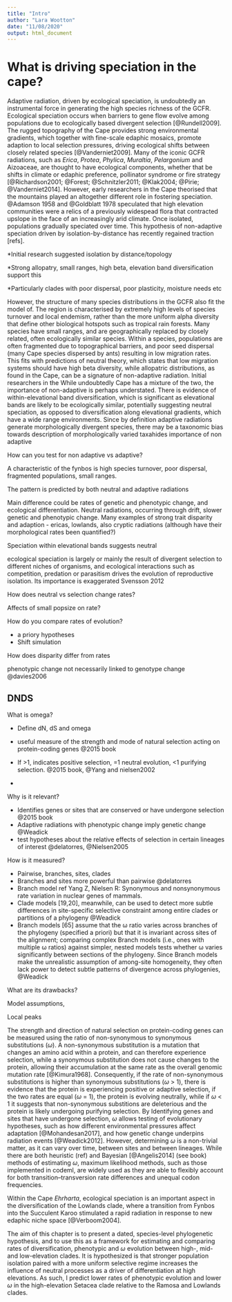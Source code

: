 ```yaml
---
title: "Intro"
author: "Lara Wootton"
date: "11/08/2020"
output: html_document
---
```




# What is driving speciation in the cape?

Adaptive radiation, driven by ecological speciation, is undoubtedly an instrumental force in generating the high species richness of the GCFR. Ecological speciation occurs when barriers to gene flow evolve among populations due to ecologically based divergent selection [@Rundell2009]. The rugged topography of the Cape provides strong environmental gradients, which together with fine-scale edaphic mosaics, promote adaption to local selection pressures, driving ecological shifts between closely related species [@Vanderniet2009]. Many of the iconic GCFR radiations, such as _Erica_, _Protea_, _Phylica_, _Muraltia_, _Pelargonium_ and Aizoaceae, are thought to have ecological components, whether that be shifts in climate or edaphic preference, pollinator syndrome or fire strategy [@Richardson2001; @Forest; @Schnitzler2011; @Klak2004; @Pirie; @Vanderniet2014]. However, early researchers in the Cape theorised that the mountains played an altogether different role in fostering speciation. @Adamson 1958 and @Goldblatt 1978 speculated that high elevation communities were a relics of a previously widespead flora that contracted upslope in the face of an increasingly arid climate. Once isolated, populations gradually speciated over time.  This hypothesis of non-adaptive speciation driven by isolation-by-distance has recently regained traction [refs].    



*Initial research suggested isolation by distance/topology

*Strong allopatry, small ranges, high beta, elevation band diversification support this

*Particularly clades with poor dispersal, poor plasticity, moisture needs etc

However, the structure of many species distributions in the GCFR also fit the model of. The region is characterised by extremely high levels of species turnover and local endemism, rather than the more uniform alpha diversity that define other biological hotspots such as tropical rain forests. Many species have small ranges, and are geographically replaced by closely related, often ecologically similar species. Within a species, populations are often fragmented due to topographical barriers, and poor seed dispersal (many Cape species dispersed by ants) resulting in low migration rates. This fits with predictions of neutral theory, which states that low migration systems should have high beta diversity, while allopatric distributions, as found in the Cape, can be a signature of non-adaptive radiation. Initial researchers in the While undoubtedly  Cape has a mixture of the two, the importance of non-adaptive is perhaps understated. There is evidence of within-elevational band diversification, which is significant as elevational bands are likely to be ecologically similar, potentially suggesting neutral speciation, as opposed to diversification along elevational gradients, which have a wide range environments. Since by definition adaptive radiations generate morphologically divergent species, there may be a taxonomic bias towards description of morphologically varied taxahides importance of non adaptive



How can you test for non adaptive vs adaptive?



A characteristic of the fynbos is high species turnover, poor dispersal, fragmented populations, small ranges.

The pattern is predicted by both neutral and adaptive radiations

Main difference could be rates of genetic and phenotypic change, and ecological differentiation. Neutral radiations, occurring through drift,  slower genetic and phenotypic change. Many examples of strong trait disparity and adaption - ericas, lowlands, also cryptic radiations (although have their morphological rates been quantified?)

Speciation within elevational bands suggests neutral

 ecological speciation is largely or mainly the result of divergent selection to different niches of organisms, and ecological interactions such as competition, predation or parasitism drives the evolution of reproductive isolation. Its importance is exaggerated Svensson 2012







How does neutral vs selection change rates?



Affects of small popsize on rate?



How do you compare rates of evolution? 

* a priory hypotheses
* Shift simulation



How does disparity differ from rates



phenotypic change not necessarily linked to genotype change @davies2006

## DNDS



What is omega? 

* Define dN, dS and omega

* useful measure of the strength and mode of natural selection acting on protein-coding genes @2015 book
* If >1, indicates positive selection, =1 neutral evolution, <1 purifying selection.  @2015 book, @Yang and nielsen2002
*  



Why is it relevant? 

* Identifies genes or sites that are conserved or have undergone selection @2015 book
* Adaptive radiations with phenotypic change imply genetic change @Weadick 
* test hypotheses about the relative effects of selection in certain lineages of interest @delatorres, @Nielsen2005



How is it measured?

* Pairwise, branches, sites, clades
* Branches and sites more powerful than pairwise @delatorres
* Branch model ref Yang Z, Nielsen R: Synonymous and nonsynonymous rate variation in nuclear genes of mammals.
* Clade models [19,20], meanwhile, can be used to detect more subtle differences in site-specific selective constraint among entire clades or partitions of a phylogeny @Weadick
* Branch models [65] assume that the ω ratio varies across branches of the phylogeny (specified a priori) but that it is invariant across sites of the alignment; comparing complex Branch models (i.e., ones with multiple ω ratios) against simpler, nested models tests whether ω varies significantly between sections of the phylogeny. Since Branch models make the unrealistic assumption of among-site homogeneity, they often lack power to detect subtle patterns of divergence across phylogenies, @Weadick

 What are its drawbacks? 

Model assumptions,

Local peaks



The strength and direction of natural selection on protein-coding genes can be measured using the ratio of non-synonymous to synonymous substitutions ($\omega$). A non-synonymous substitution is a mutation that changes an amino acid within a protein, and can therefore experience selection, while a synonymous substitution does not cause changes to the protein, allowing their accumulation at the same rate as the overall genomic mutation rate [@Kimura1968]. Consequently, if the rate of non-synonymous substitutions is higher than synonymous substitutions ($\omega$ > 1), there is evidence that the protein is experiencing positive or adaptive selection, if the two rates are equal ($\omega$ = 1), the protein is evolving neutrally, while if $\omega$ < 1 it suggests that non-synonymous substitions are deleterious and the protein is likely undergoing purifying selection. By Identifying genes and sites that have undergone selection, $\omega$ allows testing of evolutionary hypotheses, such as how different environmental pressures affect adaptation [@Mohandesan2017], and how genetic change underpins radiation events [@Weadick2012]. However, determining $\omega$ is a non-trivial matter, as it can vary over time, between sites and between lineages. While there are both heuristic (ref) and Bayesian [@Angelis2014] (see book) methods of estimating $\omega$, maximum likelihood methods, such as those implemented in codeml, are widely used as they are able to flexibly account for both transition–transversion rate differences and unequal codon frequencies.  



Within the Cape _Ehrharta_, ecological speciation is an important aspect in the diversification of the Lowlands clade, where a transition from Fynbos into the Succulent Karoo stimulated a rapid radiation in response to new edaphic niche space [@Verboom2004]. 

The aim of this chapter is to present a dated, species-level phylogenetic hypothesis, and to use this as a framework for estimating and comparing rates of diversification, phenotypic and $\omega$ evolution between high-, mid- and low-elevation clades. It is hypothesized is that stronger population isolation paired with a more uniform selective regime increases the influence of neutral processes as a driver of differentiation at high elevations. As such, I predict lower rates of phenotypic evolution and lower $\omega$ in the high-elevation Setacea clade relative to the Ramosa and Lowlands clades.